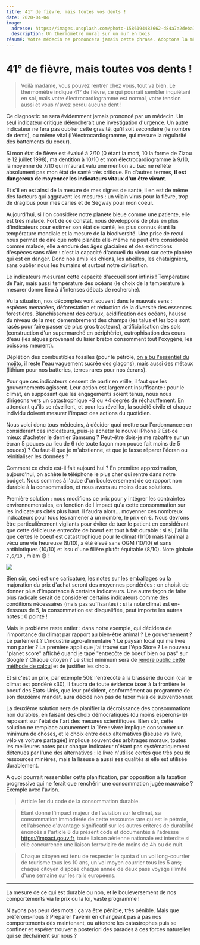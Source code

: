 ```yaml
---
titre: 41° de fièvre, mais toutes vos dents !
date: 2020-04-04
image:
  adresse: https://images.unsplash.com/photo-1586194483662-d84a7a2deba1?ixlib=rb-1.2.1&ixid=eyJhcHBfaWQiOjEyMDd9&auto=format&fit=crop&w=400&q=80
  description: Un thermomètre mural sur un mur en bois
résumé: Votre médecin ne prononcera jamais cette phrase. Adoptons la même rigueur pour diagnostiquer l'état de notre planète bleue.
---
```


# 41° de fièvre, mais toutes vos dents !

> Voilà madame, vous pouvez rentrer chez vous, tout va bien. Le thermomètre indique 41° de fièvre, ce qui pourrait sembler inquiétant en soi, mais votre électrocardiogramme est normal, votre tension aussi et vous n'avez perdu aucune dent !

Ce diagnostic ne sera évidemment jamais prononcé par un médecin. Un seul indicateur critique délencherait une investigation d'urgence. Un autre indicateur ne fera pas oublier cette gravité, qu'il soit secondaire (le nombre de dents), ou même vital (l'électrocardiogramme, qui mesure la régularité des battements du coeur).

Si mon état de fièvre est évalué à 2/10 (0 étant la mort, 10 la forme de Zizou le 12 juillet 1998), ma dentition à 10/10 et mon électrocardiogramme à 9/10, la moyenne de 7/10 qui m'aurait valu une mention au bac ne reflète absolument pas mon état de santé très critique. En d'autres termes, **il est dangereux de moyenner les indicateurs vitaux d'un être vivant**.

Et s'il en est ainsi de la mesure de mes signes de santé, il en est de même des facteurs qui aggravent les mesures : un vilain virus pour la fièvre, trop de dragibus pour mes caries et de Segway pour mon coeur.

Aujourd'hui, si l'on considère notre planète bleue comme une patiente, elle est très malade. Fort de ce constat, nous développons de plus en plus d'indicateurs pour estimer son état de santé, les plus connus étant la température mondiale et la mesure de la biodiversité. Une prise de recul nous permet de dire que notre planète elle-même ne peut être considérée comme malade, elle a enduré des âges glaciaires et des extinctions d'espèces sans râler : c'est la capacité d'accueil du vivant sur cette planète qui est en danger. Donc nos amis les chiens, les abeilles, les chataîgniers, sans oublier nous les humains et surtout notre civilisation.

Le indicateurs mesurant cette capacité d'accueil sont infinis ! Température de l'air, mais aussi température des océans (le choix de la température à mesurer donne lieu à d'intenses débats de recherche).

Vu la situation, nos décomptes vont souvent dans le mauvais sens : espèces menacées, déforestation et réduction de la diversité des essences forestières. Blanchissement des coraux, acidification des océans, hausse du niveau de la mer, démembrement des champs (les talus et les bois sont rasés pour faire passer de plus gros tracteurs), artificialisation des sols (construction d'un supermarché en périphérie), eutrophisation des cours d'eau (les algues provenant du lisier breton consomment tout l'oxygène, les poissons meurent).

Déplétion des combustibles fossiles (pour le pétrole, [on a bu l'essentiel du mojito](http://le-monde-au-futur.com/le-peak-oil-pykoil-n-m-pic-petrolier/), il reste l'eau vaguement sucrée des glaçons), mais aussi des métaux (lithium pour nos batteries, terres rares pour nos écrans).

Pour que ces indicateurs cessent de partir en vrille, il faut que les gouvernements agissent. Leur action est largement insuffisante : pour le climat, en supposant que les engagements soient tenus, nous nous dirigeons vers un catastrophique +3 ou +4 degrés de réchauffement. En attendant qu'ils se réveillent, et pour les réveiller, la société civile et chaque individu doivent mesurer l'impact des actions du quotidien.

Nous voici donc tous médecins, à décider quoi mettre sur l'ordonnance : en considérant ces indicateurs, puis-je acheter le nouvel iPhone ? Est-ce mieux d'acheter le dernier Samsung ? Peut-être dois-je me rabattre sur un écran 5 pouces au lieu de 6 (de toute façon mon pouce fait moins de 5 pouces) ? Ou faut-il que je m'abstienne, et que je fasse réparer l'écran ou réinitialiser les données ?

Comment ce choix est-il fait aujourd'hui ? En première approximation, aujourd'hui, on achète le téléphone le plus cher qui rentre dans notre budget. Nous sommes à l'aube d'un bouleversement de ce rapport non durable à la consommation, et nous avons au moins deux solutions.

Première solution : nous modifions ce prix pour y intégrer les contraintes environnementales, en fonction de l'impact qu'a cette consommation sur les indicateurs cités plus haut. Il faudra alors… moyenner ces nombreux indicateurs pour tous les ramener à un nombre, le prix en €. Nous devrons être particulièrement vigilants pour éviter de tuer le patient en considérant que cette délicieuse entrecôte de boeuf est tout à fait durable : si si, j'ai lu que certes le boeuf est catastrophique pour le climat (1/10) mais l'animal a vécu une vie heureuse (9/10), a été élevé sans OGM (10/10) et sans antibiotiques (10/10) et issu d'une filière plutôt équitable (8/10). Note globale `7,6/10` , miam 😋 !

[![](https://i.imgur.com/g6mNvUK.jpg)](https://lanoteglobale.org/les-produits-notes/poulets/poulet-blanc-lyre-fermier-decoupe-4-filets/)

Bien sûr, ceci est une caricature, les notes sur les emballages ou la majoration du prix d'achat seront des moyennes pondérées : on choisit de donner plus d'importance à certains indicateurs. Une autre façon de faire plus radicale serait de considérer certains indicateurs comme des conditions nécessaires (mais pas suffisantes) : si la note climat est en-dessous de 5, la consommation est disqualifiée, peut importe les autres notes : 0 pointé !

Mais le problème reste entier : dans notre exemple, qui décidera de l'importance du climat par rapport au bien-être animal ? Le gouvernement ? Le parlement ? L'industrie agro-alimentaire ? Le paysan local qui me livre mon panier ? La première appli que j'ai trouvé sur l'App Store ? Le nouveau "planet score" affiché quand je tape "entrecôte de boeuf bien ou pas" sur Google ? Chaque citoyen ? Le strict minimum sera de [rendre public cette méthode de calcul](https://publi.codes/) et de justifier les choix.

Et si c'est un prix, par exemple 50€ l'entrecôte à la brasserie du coin (car le climat est pondéré x30), il faudra de toute évidence taxer à la frontière le boeuf des Etats-Unis, que leur président, conformément au programme de son deuxième mandat, aura décidé non pas de taxer mais de subventionner.

La deuxième solution sera de planifier la décroissance des consommations non durables, en faisant des choix démocratiques (du moins espérons-le) reposant sur l'état de l'art des mesures scientifiques. Bien sûr, cette solution ne remplace aucunement la 1ère : vivre implique consommer un minimum de choses, et le choix entre deux alternatives (liseuse vs livre, vélo vs voiture partagée) implique souvent des arbitrages moraux, toutes les meilleures notes pour chaque indicateur n'étant pas systématiquement détenues par l'une des alternatives : le livre n'utilise certes que très peu de ressources minières, mais la liseuse a aussi ses qualités si elle est utilisée durablement.

A quoi pourrait ressembler cette planification, par opposition à la taxation progressive qui ne ferait que renchérir une consommation jugée mauvaise ? Exemple avec l'avion.

> Article 1er du code de la consommation durable.

> Étant donné l'impact majeur de l'aviation sur le climat, sa consommation immodérée de cette ressource rare qu'est le pétrole, et l'absence d'avantage significatif sur les autres critères de durabilité énoncés à l'article 8 du présent code et documentés à l'adresse https://impact.gouv.fr, toute liaison aérienne nationale est interdite si elle concurrence une liaison ferroviaire de moins de 4h ou de nuit.

> Chaque citoyen est tenu de respecter le quota d'un vol long-courrier de tourisme tous les 10 ans, un vol moyen courrier tous les 5 ans; chaque citoyen dispose chaque année de deux pass voyage illimité d'une semaine sur les rails européens.

---

La mesure de ce qui est durable ou non, et le bouleversement de nos comportements via le prix ou la loi, vaste programme !

N'ayons pas peur des mots : ça va être pénible, très pénible. Mais que préférons-nous ? Préparer l'avenir en changeant pas à pas nos comportements dès maintenant, ou attendre les catastrophes puis se confiner et espérer trouver a posteriori des parades à ces forces naturelles qui se déchaînent sur nous ?
